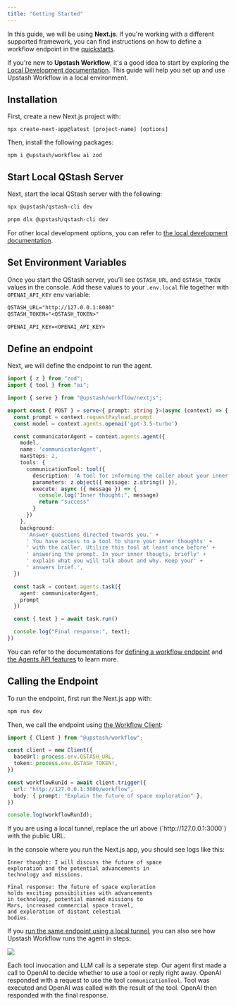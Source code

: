 ```yaml
---
title: "Getting Started"
---
```


In this guide, we will be using **Next.js**. If you're working with a different supported framework, you can find instructions on how to define a workflow endpoint in the [quickstarts](/workflow/quickstarts/platforms).

If you're new to **Upstash Workflow**, it's a good idea to start by exploring the [Local Development documentation](/workflow/howto/local-development). This guide will help you set up and use Upstash Workflow in a local environment.

##  Installation

First, create a new Next.js project with:

```
npx create-next-app@latest [project-name] [options]
```

Then, install the following packages:

```
npm i @upstash/workflow ai zod
```

## Start Local QStash Server

Next, start the local QStash server with the following:

<CodeGroup>

```bash npm
npx @upstash/qstash-cli dev
```
```bash pnpm
pnpm dlx @upstash/qstash-cli dev
```
</CodeGroup>

For other local development options, you can refer to [the local development documentation](/workflow/howto/local-development).

## Set Environment Variables

Once you start the QStash server, you’ll see `QSTASH_URL` and `QSTASH_TOKEN` values in the console. Add these values to your `.env.local` file together with `OPENAI_API_KEY` env variable:

```txt .env.local
QSTASH_URL="http://127.0.0.1:8080"
QSTASH_TOKEN="<QSTASH_TOKEN>"

OPENAI_API_KEY=<OPENAI_API_KEY>
```

## Define an endpoint

Next, we will define the endpoint to run the agent.

```ts app/workflow/route.ts
import { z } from "zod";
import { tool } from "ai";

import { serve } from "@upstash/workflow/nextjs";

export const { POST } = serve<{ prompt: string }>(async (context) => {
  const prompt = context.requestPayload.prompt
  const model = context.agents.openai('gpt-3.5-turbo')

  const communicatorAgent = context.agents.agent({
    model,
    name: 'communicatorAgent',
    maxSteps: 2,
    tools: {
      communicationTool: tool({
        description: 'A tool for informing the caller about your inner thoughts',
        parameters: z.object({ message: z.string() }),
        execute: async ({ message }) => {
          console.log("Inner thought:", message)
          return "success"
        }
      })
    },
    background:
      'Answer questions directed towards you.' +
      ' You have access to a tool to share your inner thoughts' +
      ' with the caller. Utilize this tool at least once before' +
      ' answering the prompt. In your inner thougts, briefly' +
      ' explain what you will talk about and why. Keep your' +
      ' answers brief.',
  })

  const task = context.agents.task({
    agent: communicatorAgent,
    prompt
  })

  const { text } = await task.run()

  console.log("Final response:", text);
})
```

You can refer to the documentations for [defining a workflow endpoint](/workflow/basics/serve) and [the Agents API features](/workflow/agents/features) to learn more.

## Calling the Endpoint

To run the endpoint, first run the Next.js app with:

```bash
npm run dev
```

Then, we call the endpoint using [the Workflow Client](/workflow/basics/client):

```ts
import { Client } from "@upstash/workflow";

const client = new Client({
  baseUrl: process.env.QSTASH_URL,
  token: process.env.QSTASH_TOKEN!,
})

const workflowRunId = await client.trigger({
  url: "http://127.0.0.1:3000/workflow",
  body: { prompt: "Explain the future of space exploration" },
})

console.log(workflowRunId);
```

<Tip>
  If you are using a local tunnel, replace the url above (`http://127.0.0.1:3000`)
  with the public URL.
</Tip>


In the console where you run the Next.js app, you should see logs like this:

```
Inner thought: I will discuss the future of space
exploration and the potential advancements in
technology and missions.

Final response: The future of space exploration
holds exciting possibilities with advancements
in technology, potential manned missions to
Mars, increased commercial space travel,
and exploration of distant celestial
bodies.
```

If you [run the same endpoint using a local tunnel](/workflow/howto/local-development#local-tunnel-with-ngrok), you can also see how Upstash Workflow runs the agent in steps:

<img src="/img/workflow/agents/logs/logs-getting-started.png" />

Each tool invocation and LLM call is a seperate step. Our agent first made a call to OpenAI to decide whether to use a tool or reply right away. OpenAI responded with a request to use the tool `communicationTool`. Tool was executed and OpenAI was called with the result of the tool. OpenAI then responded with the final response.
